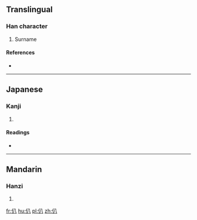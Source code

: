 ==Translingual==

===Han character===
{{Han char|rn=9|rad=人|as=02|sn=4|four=2820<sub>0</sub>|canj=人金 (OC)|ids=⿰[[亻]][[八]]}}

# Surname

====References====
* {{Han ref|kx=0091.160|dkj=00356|dj=0194.010|hdz=10109.010|uh=4EC8|ud=20168|bh=C954|bd=51540}}

----

==Japanese==

===Kanji===
{{ja-kanji|grade=|rs=人02}}

# {{defn|lang=ja|sort=人02}}

====Readings====
* {{ja-readings|on=[[はつ]] (hatsu), [[はち]] (hachi)|kun=}}

----

==Mandarin==

===Hanzi===
{{cmn-hanzi|pin=[[bā]] ([[ba1]]), [[cōng]] ([[cong1]]), [[zōng]] ([[zong1]]), [[zòng]] ([[zong4]])|wg=pa<sup>1</sup>, ts'ung<sup>1</sup>, tsung<sup>1</sup>, tsung<sup>4</sup>}}

# {{defn|lang=cmn|sort=人02}}

[[fr:仈]]
[[hu:仈]]
[[pl:仈]]
[[zh:仈]]
